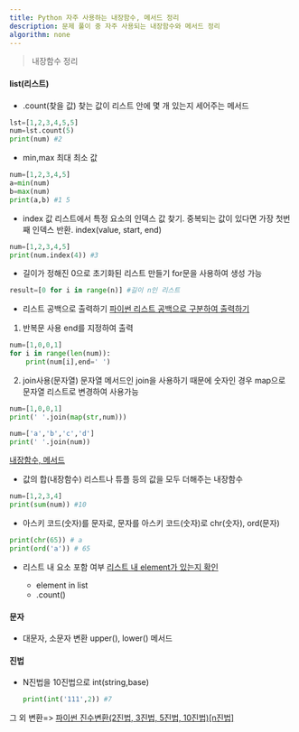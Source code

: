 ```yaml
---
title: Python 자주 사용하는 내장함수, 메서드 정리
description: 문제 풀이 중 자주 사용되는 내장함수와 메서드 정리
algorithm: none
---
```


> 내장함수 정리

#### list(리스트)

- .count(찾을 값)
  찾는 값이 리스트 안에 몇 개 있는지 세어주는 메서드

```py
lst=[1,2,3,4,5,5]
num=lst.count(5)
print(num) #2
```

- min,max
  최대 최소 값

```py
num=[1,2,3,4,5]
a=min(num)
b=max(num)
print(a,b) #1 5
```

- index 값
  리스트에서 특정 요소의 인덱스 값 찾기. 중복되는 값이 있다면 가장 첫번째 인덱스 반환.
  index(value, start, end)

```py
num=[1,2,3,4,5]
print(num.index(4)) #3
```

- 길이가 정해진 0으로 초기화된 리스트 만들기
  for문을 사용하여 생성 가능

```py
result=[0 for i in range(n)] #길이 n인 리스트
```

- 리스트 공백으로 출력하기
  [파이썬 리스트 공백으로 구분하여 출력하기](https://bamdal.tistory.com/entry/%ED%8C%8C%EC%9D%B4%EC%8D%ACpython-%EB%A6%AC%EC%8A%A4%ED%8A%B8-%EA%B3%B5%EB%B0%B1%EC%9C%BC%EB%A1%9C-%EA%B5%AC%EB%B6%84%ED%95%98%EC%97%AC-%EC%B6%9C%EB%A0%A5%ED%95%98%EA%B8%B0)

1. 반복문 사용
   end를 지정하여 출력

```py
num=[1,0,0,1]
for i in range(len(num)):
    print(num[i],end=' ')
```

2. join사용(문자열)
   문자열 메서드인 join을 사용하기 때문에 숫자인 경우 map으로 문자열 리스트로 변경하여 사용가능

```py
num=[1,0,0,1]
print(' '.join(map(str,num)))

num=['a','b','c','d']
print(' '.join(num))
```

[내장함수, 메서드](https://www.codeit.kr/community/questions/UXVlc3Rpb246NjA5MjVkNzc3Y2QzZjMxODVjNmEwMjBj)

- 값의 합(내장함수)
  리스트나 튜플 등의 값을 모두 더해주는 내장함수

```py
num=[1,2,3,4]
print(sum(num)) #10
```

- 아스키 코드(숫자)를 문자로, 문자를 아스키 코드(숫자)로
  chr(숫자), ord(문자)

```py
print(chr(65)) # a
print(ord('a')) # 65
```

- 리스트 내 요소 포함 여부
  [리스트 내 element가 있는지 확인](https://m31phy.tistory.com/176)

  - element in list
  - .count()

#### 문자

- 대문자, 소문자 변환
  upper(), lower() 메서드

#### 진법

- N진법을 10진법으로
  int(string,base)

  ```py
  print(int('111',2)) #7
  ```

그 외 변환=> [파이썬 진수변환(2진법, 3진법, 5진법, 10진법)[n진법]](https://velog.io/@code_angler/%ED%8C%8C%EC%9D%B4%EC%8D%AC-%EC%A7%84%EC%88%98%EB%B3%80%ED%99%982%EC%A7%84%EB%B2%95-3%EC%A7%84%EB%B2%95-5%EC%A7%84%EB%B2%95-10%EC%A7%84%EB%B2%95n%EC%A7%84%EB%B2%95)
